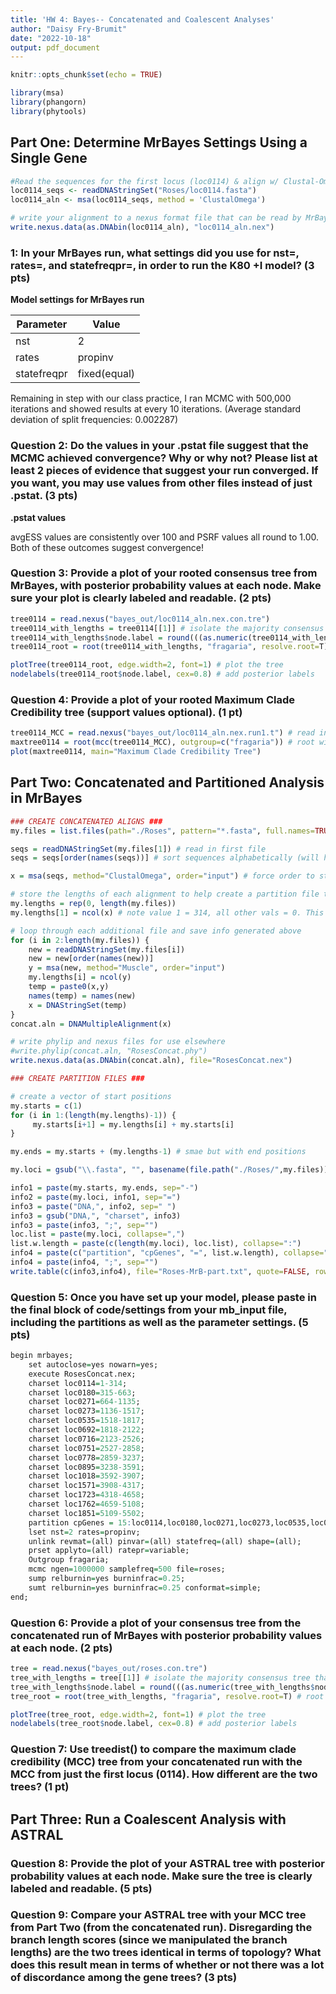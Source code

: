 ```yaml
---
title: 'HW 4: Bayes-- Concatenated and Coalescent Analyses'
author: "Daisy Fry-Brumit"
date: "2022-10-18"
output: pdf_document
---
```


```r
knitr::opts_chunk$set(echo = TRUE)

library(msa)
library(phangorn)
library(phytools)
```

## Part One: Determine MrBayes Settings Using a Single Gene

```r
#Read the sequences for the first locus (loc0114) & align w/ Clustal-Omega
loc0114_seqs <- readDNAStringSet("Roses/loc0114.fasta")
loc0114_aln <- msa(loc0114_seqs, method = 'ClustalOmega')

# write your alignment to a nexus format file that can be read by MrBayes
write.nexus.data(as.DNAbin(loc0114_aln), "loc0114_aln.nex")
```

### 1: In your MrBayes run, what settings did you use for nst=, rates=, and statefreqpr=, in order to run the K80 +I model? (3 pts)

**Model settings for MrBayes run**

| Parameter | Value |
| --- | --- |
| nst | 2 |
| rates | propinv |
| statefreqpr | fixed(equal) |

Remaining in step with our class practice, I ran MCMC with 500,000 iterations and showed results at every 10 iterations. (Average standard deviation of split frequencies: 0.002287)

### Question 2: Do the values in your .pstat file suggest that the MCMC achieved convergence? Why or why not? Please list at least 2 pieces of evidence that suggest your run converged. If you want, you may use values from other files instead of just .pstat. (3 pts)

**.pstat values**

avgESS values are consistently over 100 and PSRF values all round to 1.00. Both of these outcomes suggest convergence! 

### Question 3: Provide a plot of your rooted consensus tree from MrBayes, with posterior probability values at each node. Make sure your plot is clearly labeled and readable. (2 pts)

```r
tree0114 = read.nexus("bayes_out/loc0114_aln.nex.con.tre")
tree0114_with_lengths = tree0114[[1]] # isolate the majority consensus tree that includes branch lengths
tree0114_with_lengths$node.label = round(((as.numeric(tree0114_with_lengths$node.label))*100), digits=2) # round neatly to 2 digits
tree0114_root = root(tree0114_with_lengths, "fragaria", resolve.root=T) # root using wild strawberry as the outgroup

plotTree(tree0114_root, edge.width=2, font=1) # plot the tree
nodelabels(tree0114_root$node.label, cex=0.8) # add posterior labels
```

### Question 4: Provide a plot of your rooted Maximum Clade Credibility tree (support values optional). (1 pt)

```r
tree0114_MCC = read.nexus("bayes_out/loc0114_aln.nex.run1.t") # read in MCC tree
maxtree0114 = root(mcc(tree0114_MCC), outgroup=c("fragaria")) # root with wild strawberry
plot(maxtree0114, main="Maximum Clade Credibility Tree")
```

## Part Two: Concatenated and Partitioned Analysis in MrBayes

```r
### CREATE CONCATENATED ALIGNS ###
my.files = list.files(path="./Roses", pattern="*.fasta", full.names=TRUE) # generate list of file names in Roses folder

seqs = readDNAStringSet(my.files[1]) # read in first file
seqs = seqs[order(names(seqs))] # sort sequences alphabetically (will help organizing all locs later)

x = msa(seqs, method="ClustalOmega", order="input") # force order to stay alphabetical. IMPORTANT.

# store the lengths of each alignment to help create a partition file that differentiates genes by length/position
my.lengths = rep(0, length(my.files)) 
my.lengths[1] = ncol(x) # note value 1 = 314, all other vals = 0. This will change when we load in all files in the next step

# loop through each additional file and save info generated above
for (i in 2:length(my.files)) {
    new = readDNAStringSet(my.files[i])
    new = new[order(names(new))]
    y = msa(new, method="Muscle", order="input")
    my.lengths[i] = ncol(y)
    temp = paste0(x,y)
    names(temp) = names(new)
    x = DNAStringSet(temp)
}
concat.aln = DNAMultipleAlignment(x)

# write phylip and nexus files for use elsewhere
#write.phylip(concat.aln, "RosesConcat.phy")
write.nexus.data(as.DNAbin(concat.aln), file="RosesConcat.nex")
```

```r
### CREATE PARTITION FILES ###

# create a vector of start positions
my.starts = c(1)
for (i in 1:(length(my.lengths)-1)) {
     my.starts[i+1] = my.lengths[i] + my.starts[i]
}

my.ends = my.starts + (my.lengths-1) # smae but with end positions

my.loci = gsub("\\.fasta", "", basename(file.path("./Roses/",my.files))) # get gene names

info1 = paste(my.starts, my.ends, sep="-")
info2 = paste(my.loci, info1, sep="=")
info3 = paste("DNA,", info2, sep=" ")
info3 = gsub("DNA,", "charset", info3)
info3 = paste(info3, ";", sep="")
loc.list = paste(my.loci, collapse=",")
list.w.length = paste(c(length(my.loci), loc.list), collapse=":")
info4 = paste(c("partition", "cpGenes", "=", list.w.length), collapse=" ")
info4 = paste(info4, ";", sep="")
write.table(c(info3,info4), file="Roses-MrB-part.txt", quote=FALSE, row.names=FALSE, col.names=FALSE)
```

### Question 5: Once you have set up your model, please paste in the final block of code/settings from your mb_input file, including the partitions as well as the parameter settings. (5 pts)

```r
begin mrbayes;
	set autoclose=yes nowarn=yes;
	execute RosesConcat.nex;
	charset loc0114=1-314;
	charset loc0180=315-663;
	charset loc0271=664-1135;
	charset loc0273=1136-1517;
	charset loc0535=1518-1817;
	charset loc0692=1818-2122;
	charset loc0716=2123-2526;
	charset loc0751=2527-2858;
	charset loc0778=2859-3237;
	charset loc0895=3238-3591;
	charset loc1018=3592-3907;
	charset loc1571=3908-4317;
	charset loc1723=4318-4658;
	charset loc1762=4659-5108;
	charset loc1851=5109-5502;
	partition cpGenes = 15:loc0114,loc0180,loc0271,loc0273,loc0535,loc0692,loc0716,loc0751,loc0778,loc0895,loc1018,loc1571,loc1723,loc1762,loc1851;
	lset nst=2 rates=propinv;
	unlink revmat=(all) pinvar=(all) statefreq=(all) shape=(all);
	prset applyto=(all) ratepr=variable;
	Outgroup fragaria;
	mcmc ngen=1000000 samplefreq=500 file=roses;
	sump relburnin=yes burninfrac=0.25;
	sumt relburnin=yes burninfrac=0.25 conformat=simple;
end;
```

### Question 6: Provide a plot of your consensus tree from the concatenated run of MrBayes with posterior probability values at each node. (2 pts)

```r
tree = read.nexus("bayes_out/roses.con.tre")
tree_with_lengths = tree[[1]] # isolate the majority consensus tree that includes branch lengths
tree_with_lengths$node.label = round(((as.numeric(tree_with_lengths$node.label))*100), digits=2) # round neatly to 2 digits
tree_root = root(tree_with_lengths, "fragaria", resolve.root=T) # root using wild strawberry as the outgroup

plotTree(tree_root, edge.width=2, font=1) # plot the tree
nodelabels(tree_root$node.label, cex=0.8) # add posterior labels
```

### Question 7: Use treedist() to compare the maximum clade credibility (MCC) tree from your concatenated run with the MCC from just the first locus (0114). How different are the two trees? (1 pt)

## Part Three: Run a Coalescent Analysis with ASTRAL



### Question 8: Provide the plot of your ASTRAL tree with posterior probability values at each node. Make sure the tree is clearly labeled and readable. (5 pts)

### Question 9: Compare your ASTRAL tree with your MCC tree from Part Two (from the concatenated run).  Disregarding the branch length scores (since we manipulated the branch lengths) are the two trees identical in terms of topology? What does this result mean in terms of whether or not there was a lot of discordance among the gene trees? (3 pts)